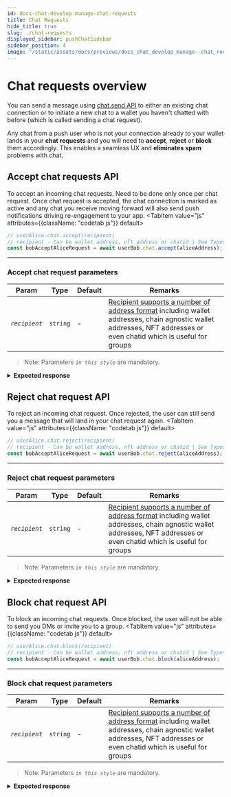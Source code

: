 ```yaml
---
id: docs-chat-develop-manage-chat-requests
title: Chat Requests
hide_title: true
slug: ./chat-requests
displayed_sidebar: pushChatSidebar
sidebar_position: 4
image: "/static/assets/docs/previews/docs_chat_develop_manage--chat_requests.png"
---
```


# Chat requests overview
You can send a message using [chat.send API](/docs/chat/build/send-message) to either an existing chat connection or to initiate a new chat to a wallet you haven't chatted with before (which is called sending a chat request).

Any chat from a push user who is not your connection already to your wallet lands in your **chat requests** and you will need to **accept**, **reject** or **block** them accordingly. This enables a seamless UX and **eliminates spam** problems with chat. 

<head>
  <title>Manage Chat Requests | Push Chat | Push Documentation</title>
</head>


## Accept chat requests API
To accept an incoming chat requests. Need to be done only once per chat request. Once chat request is accepted, the chat connection is marked as active and any chat you receive moving forward will also send push notifications driving re-engagement to your app.
<Tabs className="codetabs" groupId="code-examples">
  <TabItem value="js" attributes={{className: "codetab js"}} default>
    

  ```typescript
  // userAlice.chat.accept(recipient)
  // recipient - Can be wallet address, nft address or chatid | See Types of Recipient for more info
  const bobAcceptAliceRequest = await userBob.chat.accept(aliceAddress);
  ```

  </TabItem>
</Tabs>

--- 

### Accept chat request parameters

| Param    | Type     | Default | Remarks                                                                             |
| -------- | -------- | ------- | ----------------------------------------------------------------------------------- |
| _`recipient`_ | `string` | -       | [Recipient supports a number of address format](/docs/chat/build/types-of-recipient) including wallet addresses, chain agnostic wallet addresses, NFT addresses or even chatid which is useful for groups |

> Note: Parameters _`in this style`_ are mandatory.

<details>
  <summary><b>Expected response</b></summary>
  200 OK
</details>


## Reject chat request API
To reject an incoming chat request. Once rejected, the user can still send you a message that will land in your chat request again.
<Tabs className="codetabs" groupId="code-examples">
  <TabItem value="js" attributes={{className: "codetab js"}} default>
    

  ```typescript
  // userAlice.chat.reject(recipient)
  // recipient - Can be wallet address, nft address or chatid | See Types of Recipient for more info
  const bobAcceptAliceRequest = await userBob.chat.reject(aliceAddress);
  ```

  </TabItem>
</Tabs>

---

### Reject chat request parameters

| Param    | Type     | Default | Remarks                                                                             |
| -------- | -------- | ------- | ----------------------------------------------------------------------------------- |
| _`recipient`_ | `string` | -       | [Recipient supports a number of address format](/docs/chat/build/types-of-recipient) including wallet addresses, chain agnostic wallet addresses, NFT addresses or even chatid which is useful for groups |

> Note: Parameters _`in this style`_ are mandatory.

<details>
  <summary><b>Expected response</b></summary>
  200 OK
</details>


## Block chat request API
To block an incoming chat requests. Once blocked, the user will not be able to send you DMs or invite you to a group.
<Tabs className="codetabs" groupId="code-examples">
  <TabItem value="js" attributes={{className: "codetab js"}} default>
    

  ```typescript
  // userAlice.chat.block(recipient)
  // recipient - Can be wallet address, nft address or chatid | See Types of Recipient for more info
  const bobAcceptAliceRequest = await userBob.chat.block(aliceAddress);
  ```

  </TabItem>
</Tabs>

---

### Block chat request parameters

| Param    | Type     | Default | Remarks                                                                             |
| -------- | -------- | ------- | ----------------------------------------------------------------------------------- |
| _`recipient`_ | `string` | -       | [Recipient supports a number of address format](/docs/chat/build/types-of-recipient) including wallet addresses, chain agnostic wallet addresses, NFT addresses or even chatid which is useful for groups |

> Note: Parameters _`in this style`_ are mandatory.

<details>
  <summary><b>Expected response</b></summary>
  200 OK
</details>
